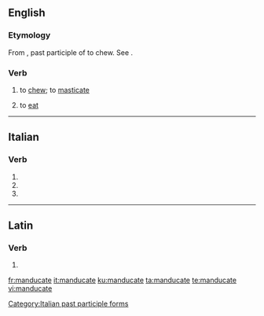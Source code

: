 ==English==

===Etymology===
From {{etyl|la|en}} {{lena}} {{m|la|manducatus}}, past participle of {{m|la|manducare}} to chew. See {{m|en|manger}}.

===Verb===
{{en-verb|manducates|manducating|manducated}}

# {{lb|en|literary}} to [[chew]]; to [[masticate]]
# {{lb|en|literary}} to [[eat]]
#: {{rfquotek|Jeremy Taylor}}

----

==Italian==

===Verb===
{{head|it|verb form}}

# {{inflection of|manducare||2|p|pres|indc|lang=it}}
# {{inflection of|manducare||2|p|impr|lang=it}}
# {{feminine plural of|manducato|lang=it}}

[[Category:Italian past participle forms]]

----

==Latin==

===Verb===
{{la-verb-form|mandūcāte}}

# {{inflection of|mandūcō||2|p|pres|actv|impr|lang=la}}

[[fr:manducate]]
[[it:manducate]]
[[ku:manducate]]
[[ta:manducate]]
[[te:manducate]]
[[vi:manducate]]